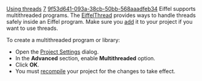 [[Property:title|Using threads]]
[[Property:weight|7]]
[[Property:uuid|9f53d641-093a-38cb-50bb-568aaadfeb34]]
Eiffel supports multithreaded programs. The [[EiffelThread]]  provides ways to handle threads safely inside an Eiffel program. Make sure you [[Adding a library|add]]  it to your project if you want to use threads. 

To create a multithreaded program or library:
* Open the [[Advanced Options|Project Settings]]  dialog. 
* In the '''Advanced''' section, enable '''Multithreaded''' option. 
* Click '''OK'''. 
* You must [[Generating executables|recompile]]  your project for the changes to take effect. 

{{warning|Make sure the external and precompiled libraries you use have also been compiled with support for threads. }}

{{seealso|<br/>
[[Generating libraries|Creating libraries]]  }}




